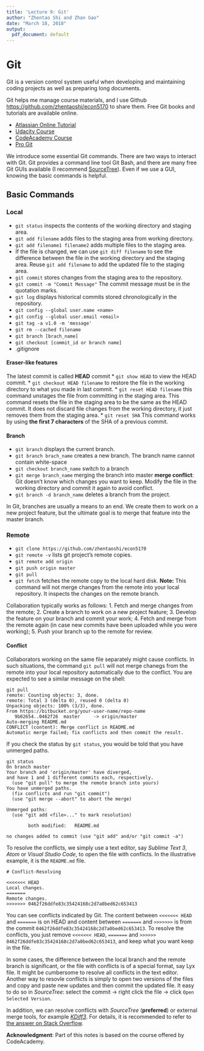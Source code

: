 ```yaml
---
title: 'Lecture 9: Git'
author: "Zhentao Shi and Zhan Gao"
date: "March 18, 2018"
output:
  pdf_document: default
---
```



# Git

Git is a version control system useful when developing and maintaining
coding projects as well as preparing long documents.

Git helps me manage course materials, and I use Github [https://github.com/zhentaoshi/econ5170](https://github.com/zhentaoshi/econ5170) to share them.
Free Git books and tutorials are available online.

* [Atlassian Online Tutorial](https://www.atlassian.com/git/tutorials)
* [Udacity Course](https://www.udacity.com/course/how-to-use-git-and-github--ud775)
* [CodeAcademy Course](https://www.codecademy.com/learn/learn-git)
* [Pro Git](http://git-scm.com/book/en/v2)

We introduce some essential Git commands.
There are two ways to interact with Git. Git provides a command line tool Git Bash,
and there are many free Git GUIs available (I recommend [SourceTree](https://www.sourcetreeapp.com/)).
Even if we use a GUI, knowing the basic commands is helpful.

## Basic Commands

### Local

* `git status` inspects the contents of the working directory and staging area.
* `git add filename` adds files to the staging area from working directory.
* `git add filename1 filename2` adds multiple files to the staging area.
* If the file is changed, we can use `git diff filename` to see the difference between the file in the working directory and the staging area. Reuse `git add filename` to add the updated file to the staging area.
* `git commit` stores changes from the staging area to the repository.
* `git commit -m "Commit Message"` The commit message must be in the quotation marks.
* `git log` displays historical commits stored chronologically in the repository.
* `git config --global user.name <name>`
* `git config --global user.email <email>`
* `git tag -a v1.0 -m 'message'`
* `git rm --cached filename`
* `git branch [brach_name]`
* `git checkout [commit_id or branch name]`
* .gitignore

#### Eraser-like features

The latest commit is called **HEAD** commit
* `git show HEAD`  to view the HEAD commit.
* `git checkout HEAD filename` to restore the file in the working directory to what you made in last commit.
* `git reset HEAD filename` this command unstages the file from committing in the staging area. This command resets the file in the staging area to be the same as the HEAD commit. It does not discard file changes from the working directory, it just removes them from the staging area.
* `git reset SHA` This command works by using **the first 7 characters** of the SHA of a previous commit.

#### Branch
* `git branch` displays the current branch.
* `git branch brach_name` creates a new branch. The branch name cannot contain white-space
* `git checkout branch_name` switch to a branch
* `git merge branch_name` merging the branch into master
**merge conflict**: Git doesn't know which changes you want to keep. Modify the file in the working directory and commit it again to avoid conflict.
* `git branch -d branch_name` deletes a branch from the project.

In Git, branches are usually a means to an end. We create them to work on a new project feature, but the ultimate goal is to merge that feature into the master branch.

### Remote
* `git clone https://github.com/zhentaoshi/econ5170`
* `git remote -v` lists git project's remote copies.
* `git remote add origin`
* `git push origin master`
* `git pull`
* `git fetch` fetches the remote copy to the local hard disk. **Note:** This command will not merge changes from the remote into your local repository. It inspects the changes on the remote branch.


Collaboration typically works as follows:
1. Fetch and merge changes from the remote;
2. Create a branch to work on a new project feature;
3. Develop the feature on your branch and commit your work;
4. Fetch and merge from the remote again (in case new commits have been uploaded while you were working);
5. Push your branch up to the remote for review.

#### Conflict

Collaborators working on the same file separately might cause conflicts. In such situations, the command `git pull` will not merge chanegs from the remote into your local repository automatically due to the conflict. You are expected to see a similar message on the shell:
```
git pull
remote: Counting objects: 3, done.
remote: Total 3 (delta 0), reused 0 (delta 0)
Unpacking objects: 100% (3/3), done.
From https://bitbucket.org/your-user-name/repo-name
   9b02654..0462f26  master     -> origin/master
Auto-merging README.md
CONFLICT (content): Merge conflict in README.md
Automatic merge failed; fix conflicts and then commit the result.
```

If you check the status by `git status`, you would be told that you have unmerged paths.
```
git status
On branch master
Your branch and 'origin/master' have diverged,
and have 1 and 1 different commits each, respectively.
  (use "git pull" to merge the remote branch into yours)
You have unmerged paths.
  (fix conflicts and run "git commit")
  (use "git merge --abort" to abort the merge)

Unmerged paths:
  (use "git add <file>..." to mark resolution)

        both modified:   README.md

no changes added to commit (use "git add" and/or "git commit -a")
```

To resolve the conflicts, we simply use a text editor, say *Sublime Text 3*, *Atom* or *Visual Studio Code*, to open the file with conflicts. In the illustrative example, it is the `README.md` file.

```
# Conflict-Resolving

<<<<<<< HEAD
Local changes.
=======
Remote changes.
>>>>>>> 0462f26ddfe83c35424168c2d7a0bed62c653413
```

You can see conflicts indicated by Git. The content between `<<<<<<< HEAD` and `=======` is on HEAD and content between `=======` and `>>>>>>>` is from the commit `0462f26ddfe83c35424168c2d7a0bed62c653413`. To resolve the conflicts, you just remove `<<<<<<< HEAD`, `=======` and `>>>>>> 0462f26ddfe83c35424168c2d7a0bed62c653413`, and keep what you want keep in the file.

In some cases, the difference between the local branch and the remote branch is significant, or the file with conflicts is of a special format, say Lyx file. It might be cumbersome to resolve all conflicts in the text editor. Another way to resovle conflicts is simply to open two versions of the files and copy and paste new updates and then commit the updated file. It easy to do so in *SourceTree*: select the commit -> right click the file -> click `Open Selected Version`.

In addition, we can resolve conflicts with *SourceTree* (**preferred**) or external merge tools, for example [*KDiff3*](http://kdiff3.sourceforge.net/). For details, it is recommended to refer to [the answer on Stack Overflow](https://stackoverflow.com/questions/16800280/how-to-interactively-visually-resolve-conflicts-in-sourcetree-git).


**Acknowledgment**: Part of this notes is based on the course offered by CodeAcademy.
